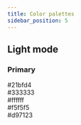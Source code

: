 ```yaml
---
title: Color palettes
sidebar_position: 5
---
```

## Light mode

### Primary


<div style={{
  display: "flex",
  flexDirection: "row",
  gap: "1em",
  margin: "1.5em 0"
}}>
  <div style={{
    background: "#004793",
    color: "#fff",
    width: "100px",
    height: "100px",
    borderRadius: "50%",
    display: "flex",
    flexDirection: "column",
    alignItems: "center",
    justifyContent: "center",
    position: "relative",
    fontWeight: 500,
    fontSize: "1em",
    boxShadow: "0 1px 6px rgba(0,0,0,0.08)"
  }}>
    #21bfd4
    <CopyButtonWrapper copyText="#21bfd4" buttonLabel="📋" copiedMessage="Copied!" />
  </div>
  <div style={{
    background: "#333333",
    color: "#fff",
    width: "100px",
    height: "100px",
    borderRadius: "50%",
    display: "flex",
    flexDirection: "column",
    alignItems: "center",
    justifyContent: "center",
    position: "relative",
    fontWeight: 500,
    fontSize: "1em",
    boxShadow: "0 1px 6px rgba(0,0,0,0.08)"
  }}>
    #333333
    <CopyButtonWrapper copyText="#333333" buttonLabel="📋" copiedMessage="Copied!" />
  </div>
  <div style={{
    background: "#ffffff",
    color: "#222",
    width: "100px",
    height: "100px",
    borderRadius: "50%",
    display: "flex",
    flexDirection: "column",
    alignItems: "center",
    justifyContent: "center",
    position: "relative",
    fontWeight: 500,
    fontSize: "1em",
    boxShadow: "0 1px 6px rgba(0,0,0,0.08)",
    border: "1px solid #ddd"
  }}>
    #ffffff
    <CopyButtonWrapper copyText="#ffffff" buttonLabel="📋" copiedMessage="Copied!" />
  </div>
  <div style={{
    background: "#f5f5f5",
    color: "#333",
    width: "100px",
    height: "100px",
    borderRadius: "50%",
    display: "flex",
    flexDirection: "column",
    alignItems: "center",
    justifyContent: "center",
    position: "relative",
    fontWeight: 500,
    fontSize: "1em",
    boxShadow: "0 1px 6px rgba(0,0,0,0.08)"
  }}>
    #f5f5f5
    <CopyButtonWrapper copyText="#f5f5f5" buttonLabel="📋" copiedMessage="Copied!" />
  </div>
  <div style={{
    background: "#d97123",
    color: "#fff",
    width: "100px",
    height: "100px",
    borderRadius: "50%",
    display: "flex",
    flexDirection: "column",
    alignItems: "center",
    justifyContent: "center",
    position: "relative",
    fontWeight: 500,
    fontSize: "1em",
    boxShadow: "0 1px 6px rgba(0,0,0,0.08)"
  }}>
    #d97123
    <CopyButtonWrapper copyText="#d97123" buttonLabel="📋" copiedMessage="Copied!" />
  </div>
</div>
